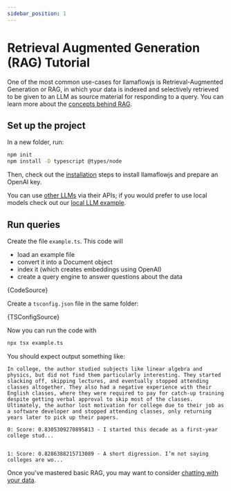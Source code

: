 ```yaml
---
sidebar_position: 1
---
```



# Retrieval Augmented Generation (RAG) Tutorial

One of the most common use-cases for llamaflowjs is Retrieval-Augmented Generation or RAG, in which your data is indexed and selectively retrieved to be given to an LLM as source material for responding to a query. You can learn more about the [concepts behind RAG](../concepts).

## Set up the project

In a new folder, run:

```bash npm2yarn
npm init
npm install -D typescript @types/node
```

Then, check out the [installation](../installation) steps to install llamaflowjs and prepare an OpenAI key.

You can use [other LLMs](../../examples/other_llms) via their APIs; if you would prefer to use local models check out our [local LLM example](../../examples/local_llm).

## Run queries

Create the file `example.ts`. This code will

- load an example file
- convert it into a Document object
- index it (which creates embeddings using OpenAI)
- create a query engine to answer questions about the data

<CodeBlock language="ts">{CodeSource}</CodeBlock>

Create a `tsconfig.json` file in the same folder:

<CodeBlock language="json">{TSConfigSource}</CodeBlock>

Now you can run the code with

```bash
npx tsx example.ts
```

You should expect output something like:

```
In college, the author studied subjects like linear algebra and physics, but did not find them particularly interesting. They started slacking off, skipping lectures, and eventually stopped attending classes altogether. They also had a negative experience with their English classes, where they were required to pay for catch-up training despite getting verbal approval to skip most of the classes. Ultimately, the author lost motivation for college due to their job as a software developer and stopped attending classes, only returning years later to pick up their papers.

0: Score: 0.8305309270895813 - I started this decade as a first-year college stud...


1: Score: 0.8286388215713089 - A short digression. I’m not saying colleges are wo...
```

Once you've mastered basic RAG, you may want to consider [chatting with your data](chatbot).
